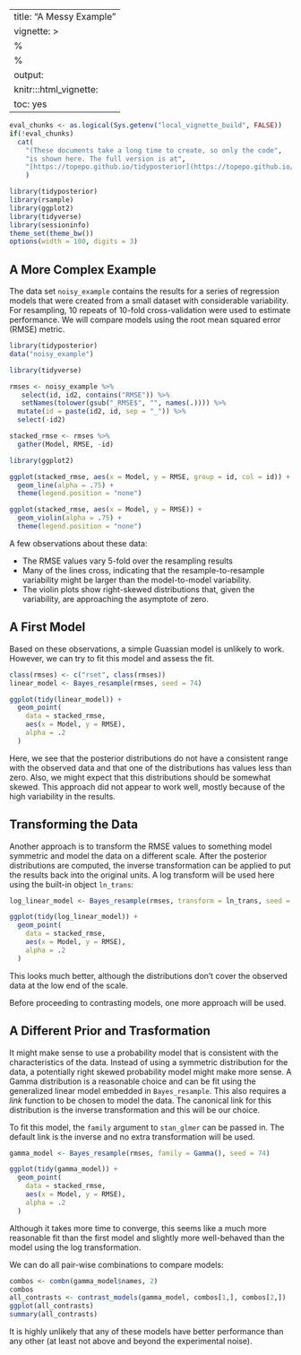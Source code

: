 
---
title: "A Messy Example"
vignette: >
  %\VignetteEngine{knitr::rmarkdown}
  %\VignetteIndexEntry{A Messy Example}
output:
  knitr:::html_vignette:
    toc: yes
---

```r
eval_chunks <- as.logical(Sys.getenv("local_vignette_build", FALSE))
if(!eval_chunks) 
  cat(
    "(These documents take a long time to create, so only the code",
    "is shown here. The full version is at",
    "[https://topepo.github.io/tidyposterior](https://topepo.github.io/tidyposterior).)"
    )
```

```r
library(tidyposterior)
library(rsample)
library(ggplot2)
library(tidyverse)
library(sessioninfo)
theme_set(theme_bw())
options(width = 100, digits = 3)
```

## A More Complex Example

The data set `noisy_example` contains the results for a series of regression models that were created from a small dataset with considerable variability. For resampling, 10 repeats of 10-fold cross-validation were used to estimate performance. We will compare models using the root mean squared error (RMSE) metric.  

```r
library(tidyposterior)
data("noisy_example")

library(tidyverse)

rmses <- noisy_example %>%
   select(id, id2, contains("RMSE")) %>%
   setNames(tolower(gsub("_RMSE$", "", names(.)))) %>%
  mutate(id = paste(id2, id, sep = "_")) %>%
  select(-id2)

stacked_rmse <- rmses %>%
  gather(Model, RMSE, -id)

library(ggplot2)

ggplot(stacked_rmse, aes(x = Model, y = RMSE, group = id, col = id)) + 
  geom_line(alpha = .75) + 
  theme(legend.position = "none")

ggplot(stacked_rmse, aes(x = Model, y = RMSE)) + 
  geom_violin(alpha = .75) + 
  theme(legend.position = "none")
```

A few observations about these data:

 * The RMSE values vary 5-fold over the resampling results
 * Many of the lines cross, indicating that the resample-to-resample variability might be larger than the model-to-model variability. 
 * The violin plots show right-skewed distributions that, given the variability, are approaching the asymptote of zero. 


## A First Model

Based on these observations, a simple Guassian model is unlikely to work. However, we can try to fit this model and assess the fit. 

```r
class(rmses) <- c("rset", class(rmses))
linear_model <- Bayes_resample(rmses, seed = 74)

ggplot(tidy(linear_model)) + 
  geom_point(
    data = stacked_rmse, 
    aes(x = Model, y = RMSE),
    alpha = .2
  )
```

Here, we see that the posterior distributions do not have a consistent range with the observed data and that one of the distributions has values less than zero. Also, we might expect that this distributions should be somewhat skewed. This approach did not appear to work well, mostly because of the high variability in the results. 

## Transforming the Data

Another approach is to transform the RMSE values to something model symmetric and model the data on a different scale. After the posterior distributions are computed, the inverse transformation can be applied to put the results back into the original units. A log transform will be used here using the built-in object `ln_trans`:


```r
log_linear_model <- Bayes_resample(rmses, transform = ln_trans, seed = 74)

ggplot(tidy(log_linear_model)) + 
  geom_point(
    data = stacked_rmse, 
    aes(x = Model, y = RMSE),
    alpha = .2
  )
```

This looks much better, although the distributions don't cover the observed data at the low end of the scale. 

Before proceeding to contrasting models, one more approach will be used.  

## A Different Prior and Trasformation

It might make sense to use a probability model that is consistent with the characteristics of the data. Instead of using a symmetric distribution for the data, a potentially right skewed probability model might make more sense. A Gamma distribution is a reasonable choice and can be fit using the generalized linear model embedded in `Bayes_resample`. This also requires a _link_ function to be chosen to model the data. The canonical link for this distribution is the inverse transformation and this will be our choice. 

To fit this model, the `family` argument to `stan_glmer` can be passed in. The default link is the inverse and no extra transformation will be used. 

```r
gamma_model <- Bayes_resample(rmses, family = Gamma(), seed = 74)

ggplot(tidy(gamma_model)) + 
  geom_point(
    data = stacked_rmse, 
    aes(x = Model, y = RMSE),
    alpha = .2
  )
```

Although it takes more time to converge, this seems like a much more reasonable fit than the first model and slightly more well-behaved than the model using the log transformation. 

We can do all pair-wise combinations to compare models:

```r
combos <- combn(gamma_model$names, 2)
combos
all_contrasts <- contrast_models(gamma_model, combos[1,], combos[2,])
ggplot(all_contrasts)
summary(all_contrasts)
````
It is highly unlikely that any of these models have better performance than any other (at least not above and beyond the experimental noise).

